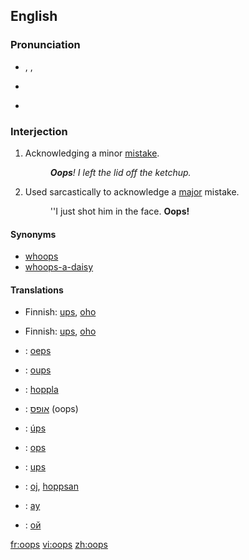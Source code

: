 {{see|OOPS}}
==English==

===Pronunciation===
*{{enPR|o͞ops}}, {{IPA|/uːps/, /ʊps/}}, {{SAMPA|/u:ps/}}
*{{audio|en-us-oops.ogg|Audio (US)}}
*{{audio|en-uk-Oops.ogg|Audio (UK)}}
*:{{rhymes|uːps}}

===Interjection===
{{en-intj}}

# Acknowledging a minor [[mistake]].
#:'''''Oops'''!  I left the lid off the ketchup.'' 
# Used sarcastically to acknowledge a [[major]] mistake.
#:''I just shot him in the face.  '''Oops!'''

====Synonyms====
*[[whoops]]
*[[whoops-a-daisy]]

====Translations====
{{trans-top|acknowledging a minor mistake}}
*Finnish: [[ups]], [[oho]]
{{trans-mid}}
{{trans-bottom}}

{{trans-top|used sarcastically to acknowledge a major mistake}}
*Finnish: [[ups]], [[oho]]
{{trans-mid}}
{{trans-bottom}}

{{checktrans-top}}
*{{ttbc|Dutch}}: [[oeps]]
*{{ttbc|French}}: [[oups]]
*{{ttbc|German}}: [[hoppla]]
*{{ttbc|Hebrew}}: [[אופס]] (oops)
*{{ttbc|Icelandic}}: [[úps]]
{{checktrans-mid}}
*{{ttbc|Italian}}: [[ops]]
*{{ttbc|Spanish}}: [[ups]]
*{{ttbc|Swedish}}: [[oj]], [[hoppsan]]
*{{ttbc|Turkish}}: [[ay]] <!----(Pronounced "I!")---->
*{{ttbc|Russian}}: [[ой]]
{{checktrans-bottom}}

[[fr:oops]]
[[vi:oops]]
[[zh:oops]]